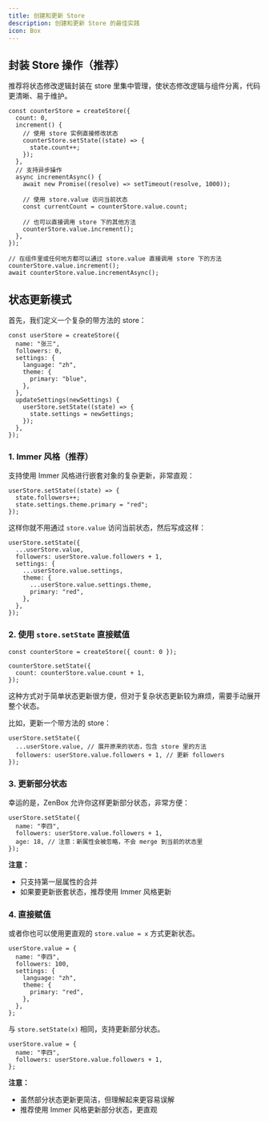 ```yaml
---
title: 创建和更新 Store
description: 创建和更新 Store 的最佳实践
icon: Box
---
```


## 封装 Store 操作（推荐）

推荐将状态修改逻辑封装在 store 里集中管理，使状态修改逻辑与组件分离，代码更清晰、易于维护。

```tsx
const counterStore = createStore({
  count: 0,
  increment() {
    // 使用 store 实例直接修改状态
    counterStore.setState((state) => {
      state.count++;
    });
  },
  // 支持异步操作
  async incrementAsync() {
    await new Promise((resolve) => setTimeout(resolve, 1000));

    // 使用 store.value 访问当前状态
    const currentCount = counterStore.value.count;

    // 也可以直接调用 store 下的其他方法
    counterStore.value.increment();
  },
});

// 在组件里或任何地方都可以通过 store.value 直接调用 store 下的方法
counterStore.value.increment();
await counterStore.value.incrementAsync();
```

## 状态更新模式

首先，我们定义一个复杂的带方法的 store：

```tsx
const userStore = createStore({
  name: "张三",
  followers: 0,
  settings: {
    language: "zh",
    theme: {
      primary: "blue",
    },
  },
  updateSettings(newSettings) {
    userStore.setState((state) => {
      state.settings = newSettings;
    });
  },
});
```

### 1. Immer 风格（推荐）

支持使用 Immer 风格进行嵌套对象的复杂更新，非常直观：

```tsx
userStore.setState((state) => {
  state.followers++;
  state.settings.theme.primary = "red";
});
```

这样你就不用通过 `store.value` 访问当前状态，然后写成这样：

```tsx
userStore.setState({
  ...userStore.value,
  followers: userStore.value.followers + 1,
  settings: {
    ...userStore.value.settings,
    theme: {
      ...userStore.value.settings.theme,
      primary: "red",
    },
  },
});
```

### 2. 使用 `store.setState` 直接赋值

```tsx
const counterStore = createStore({ count: 0 });

counterStore.setState({
  count: counterStore.value.count + 1,
});
```

这种方式对于简单状态更新很方便，但对于复杂状态更新较为麻烦，需要手动展开整个状态。

比如，更新一个带方法的 store：

```tsx
userStore.setState({
  ...userStore.value, // 展开原来的状态，包含 store 里的方法
  followers: userStore.value.followers + 1, // 更新 followers
});
```

### 3. 更新部分状态

幸运的是，ZenBox 允许你这样更新部分状态，非常方便：

```tsx
userStore.setState({
  name: "李四",
  followers: userStore.value.followers + 1,
  age: 18, // 注意：新属性会被忽略，不会 merge 到当前的状态里
});
```

**注意：**

- 只支持第一层属性的合并
- 如果要更新嵌套状态，推荐使用 Immer 风格更新

### 4. 直接赋值

或者你也可以使用更直观的 `store.value = x` 方式更新状态。

```tsx
userStore.value = {
  name: "李四",
  followers: 100,
  settings: {
    language: "zh",
    theme: {
      primary: "red",
    },
  },
};
```

与 `store.setState(x)` 相同，支持更新部分状态。

```tsx
userStore.value = {
  name: "李四",
  followers: userStore.value.followers + 1,
};
```

**注意：**

- 虽然部分状态更新更简洁，但理解起来更容易误解
- 推荐使用 Immer 风格更新部分状态，更直观
